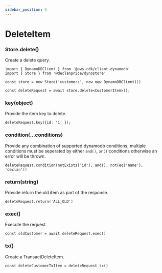 ```yaml
---
sidebar_position: 5
---
```


# DeleteItem

### Store.delete()

Create a delete query.

```tsx
import { DynamoDBClient } from '@aws-cdk/client-dynamodb'
import { Store } from '@declanprice/dynostore'

const store = new Store('customers', new new DynamoDBClient())

const deleteRequest = await store.delete<CustomerItem>();
```

### key(object)

Provide the item key to delete.

```tsx
deleteRequest.key({id: '1' });
```

### condition(...conditions)

Provide any combination of supported dynamodb conditions, multiple conditions must be seperated by either `and()`, `or()` conditions otherwise an error will be thrown.

```tsx
deleteRequest.condition(notExists('id'), and(), not(eq('name'), 'declan'))
```

### return(string)

Provide return  the old item as part of the response.

```tsx
deleteRequest.return('ALL_OLD')
```

### exec()

Execute the request.

```tsx
const oldCustomer = await deleteRequest.exec()
```

### tx()

Create a TransactDeleteItem.

```tsx
const deleteCustomerTxItem = deleteRequest.tx()
```